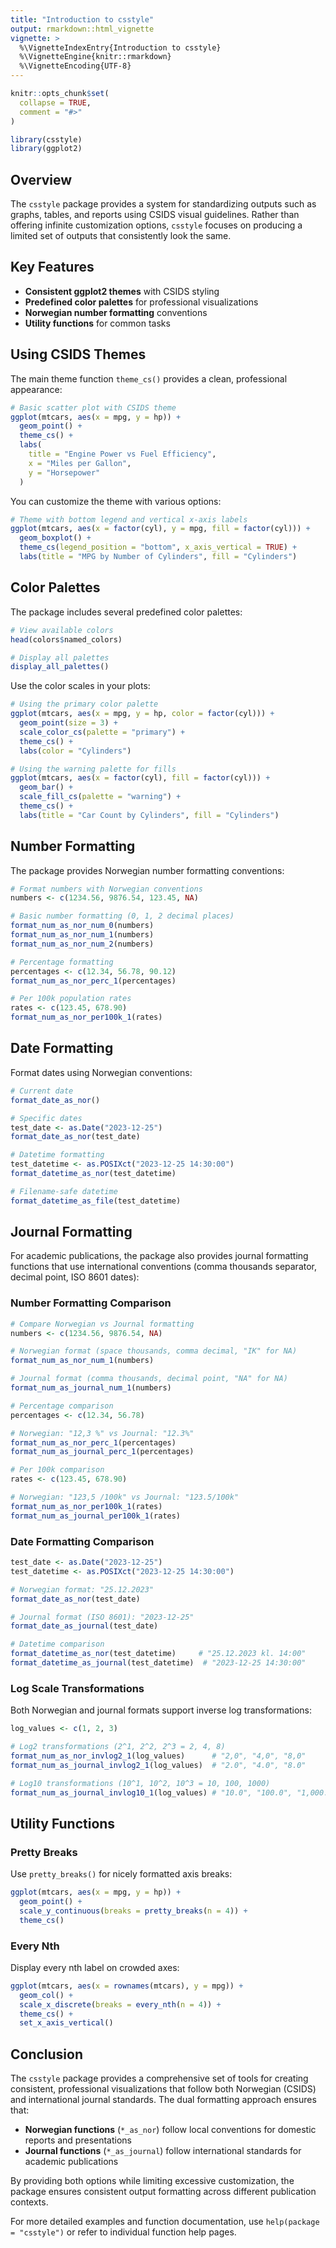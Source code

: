 ```yaml
---
title: "Introduction to csstyle"
output: rmarkdown::html_vignette
vignette: >
  %\VignetteIndexEntry{Introduction to csstyle}
  %\VignetteEngine{knitr::rmarkdown}
  %\VignetteEncoding{UTF-8}
---
```


```r
knitr::opts_chunk$set(
  collapse = TRUE,
  comment = "#>"
)
```

```r
library(csstyle)
library(ggplot2)
```

## Overview

The `csstyle` package provides a system for standardizing outputs such as graphs, tables, and reports using CSIDS visual guidelines. Rather than offering infinite customization options, `csstyle` focuses on producing a limited set of outputs that consistently look the same.

## Key Features

- **Consistent ggplot2 themes** with CSIDS styling
- **Predefined color palettes** for professional visualizations  
- **Norwegian number formatting** conventions
- **Utility functions** for common tasks

## Using CSIDS Themes

The main theme function `theme_cs()` provides a clean, professional appearance:

```r
# Basic scatter plot with CSIDS theme
ggplot(mtcars, aes(x = mpg, y = hp)) +
  geom_point() +
  theme_cs() +
  labs(
    title = "Engine Power vs Fuel Efficiency",
    x = "Miles per Gallon",
    y = "Horsepower"
  )
```

You can customize the theme with various options:

```r
# Theme with bottom legend and vertical x-axis labels
ggplot(mtcars, aes(x = factor(cyl), y = mpg, fill = factor(cyl))) +
  geom_boxplot() +
  theme_cs(legend_position = "bottom", x_axis_vertical = TRUE) +
  labs(title = "MPG by Number of Cylinders", fill = "Cylinders")
```

## Color Palettes

The package includes several predefined color palettes:

```r
# View available colors
head(colors$named_colors)

# Display all palettes
display_all_palettes()
```

Use the color scales in your plots:

```r
# Using the primary color palette
ggplot(mtcars, aes(x = mpg, y = hp, color = factor(cyl))) +
  geom_point(size = 3) +
  scale_color_cs(palette = "primary") +
  theme_cs() +
  labs(color = "Cylinders")
```

```r
# Using the warning palette for fills
ggplot(mtcars, aes(x = factor(cyl), fill = factor(cyl))) +
  geom_bar() +
  scale_fill_cs(palette = "warning") +
  theme_cs() +
  labs(title = "Car Count by Cylinders", fill = "Cylinders")
```

## Number Formatting

The package provides Norwegian number formatting conventions:

```r
# Format numbers with Norwegian conventions
numbers <- c(1234.56, 9876.54, 123.45, NA)

# Basic number formatting (0, 1, 2 decimal places)
format_num_as_nor_num_0(numbers)
format_num_as_nor_num_1(numbers)
format_num_as_nor_num_2(numbers)

# Percentage formatting
percentages <- c(12.34, 56.78, 90.12)
format_num_as_nor_perc_1(percentages)

# Per 100k population rates
rates <- c(123.45, 678.90)
format_num_as_nor_per100k_1(rates)
```

## Date Formatting

Format dates using Norwegian conventions:

```r
# Current date
format_date_as_nor()

# Specific dates
test_date <- as.Date("2023-12-25")
format_date_as_nor(test_date)

# Datetime formatting
test_datetime <- as.POSIXct("2023-12-25 14:30:00")
format_datetime_as_nor(test_datetime)

# Filename-safe datetime
format_datetime_as_file(test_datetime)
```

## Journal Formatting

For academic publications, the package also provides journal formatting functions that use international conventions (comma thousands separator, decimal point, ISO 8601 dates):

### Number Formatting Comparison

```r
# Compare Norwegian vs Journal formatting
numbers <- c(1234.56, 9876.54, NA)

# Norwegian format (space thousands, comma decimal, "IK" for NA)
format_num_as_nor_num_1(numbers)

# Journal format (comma thousands, decimal point, "NA" for NA)
format_num_as_journal_num_1(numbers)

# Percentage comparison
percentages <- c(12.34, 56.78)

# Norwegian: "12,3 %" vs Journal: "12.3%"
format_num_as_nor_perc_1(percentages)
format_num_as_journal_perc_1(percentages)

# Per 100k comparison  
rates <- c(123.45, 678.90)

# Norwegian: "123,5 /100k" vs Journal: "123.5/100k"
format_num_as_nor_per100k_1(rates)
format_num_as_journal_per100k_1(rates)
```

### Date Formatting Comparison

```r
test_date <- as.Date("2023-12-25")
test_datetime <- as.POSIXct("2023-12-25 14:30:00")

# Norwegian format: "25.12.2023"
format_date_as_nor(test_date)

# Journal format (ISO 8601): "2023-12-25"
format_date_as_journal(test_date)

# Datetime comparison
format_datetime_as_nor(test_datetime)     # "25.12.2023 kl. 14:00"
format_datetime_as_journal(test_datetime)  # "2023-12-25 14:30:00"
```

### Log Scale Transformations

Both Norwegian and journal formats support inverse log transformations:

```r
log_values <- c(1, 2, 3)

# Log2 transformations (2^1, 2^2, 2^3 = 2, 4, 8)
format_num_as_nor_invlog2_1(log_values)      # "2,0", "4,0", "8,0"
format_num_as_journal_invlog2_1(log_values)  # "2.0", "4.0", "8.0"

# Log10 transformations (10^1, 10^2, 10^3 = 10, 100, 1000)  
format_num_as_journal_invlog10_1(log_values) # "10.0", "100.0", "1,000.0"
```

## Utility Functions

### Pretty Breaks

Use `pretty_breaks()` for nicely formatted axis breaks:

```r
ggplot(mtcars, aes(x = mpg, y = hp)) +
  geom_point() +
  scale_y_continuous(breaks = pretty_breaks(n = 4)) +
  theme_cs()
```

### Every Nth

Display every nth label on crowded axes:

```r
ggplot(mtcars, aes(x = rownames(mtcars), y = mpg)) +
  geom_col() +
  scale_x_discrete(breaks = every_nth(n = 4)) +
  theme_cs() +
  set_x_axis_vertical()
```

## Conclusion

The `csstyle` package provides a comprehensive set of tools for creating consistent, professional visualizations that follow both Norwegian (CSIDS) and international journal standards. The dual formatting approach ensures that:

- **Norwegian functions** (`*_as_nor`) follow local conventions for domestic reports and presentations
- **Journal functions** (`*_as_journal`) follow international standards for academic publications  

By providing both options while limiting excessive customization, the package ensures consistent output formatting across different publication contexts.

For more detailed examples and function documentation, use `help(package = "csstyle")` or refer to individual function help pages.